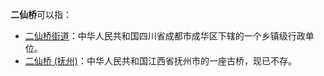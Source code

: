 '''二仙桥'''可以指：

* [[二仙桥街道|二仙桥街道]]：中华人民共和国四川省成都市成华区下辖的一个乡镇级行政单位。
* [[二仙桥_(抚州)|二仙桥 (抚州)]]：中华人民共和国江西省抚州市的一座古桥，现已不存。

{{消歧义|Er|cat=三字地名消歧义}}